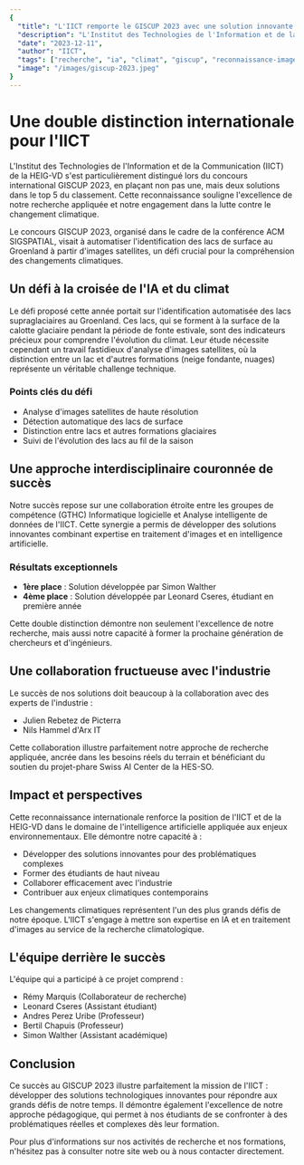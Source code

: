 ```yaml
---
{
  "title": "L'IICT remporte le GISCUP 2023 avec une solution innovante pour l'étude du climat",
  "description": "L'Institut des Technologies de l'Information et de la Communication (IICT) de la HEIG-VD s'illustre au concours international GISCUP 2023 avec deux solutions dans le top 5 pour la détection automatisée des lacs de surface au Groenland.",
  "date": "2023-12-11",
  "author": "IICT",
  "tags": ["recherche", "ia", "climat", "giscup", "reconnaissance-image", "prix"],
  "image": "/images/giscup-2023.jpeg"
}
---
```



# Une double distinction internationale pour l'IICT

L'Institut des Technologies de l'Information et de la Communication (IICT) de la HEIG-VD s'est particulièrement distingué lors du concours international GISCUP 2023, en plaçant non pas une, mais deux solutions dans le top 5 du classement. Cette reconnaissance souligne l'excellence de notre recherche appliquée et notre engagement dans la lutte contre le changement climatique.

<Callout type="info">
  Le concours GISCUP 2023, organisé dans le cadre de la conférence ACM SIGSPATIAL, visait à automatiser l'identification des lacs de surface au Groenland à partir d'images satellites, un défi crucial pour la compréhension des changements climatiques.
</Callout>

## Un défi à la croisée de l'IA et du climat

Le défi proposé cette année portait sur l'identification automatisée des lacs supraglaciaires au Groenland. Ces lacs, qui se forment à la surface de la calotte glaciaire pendant la période de fonte estivale, sont des indicateurs précieux pour comprendre l'évolution du climat. Leur étude nécessite cependant un travail fastidieux d'analyse d'images satellites, où la distinction entre un lac et d'autres formations (neige fondante, nuages) représente un véritable challenge technique.

<Card className="p-6 bg-white my-4">
  <h3 className="text-lg font-bold mb-4">Points clés du défi</h3>
  <ul className="list-disc pl-6">
    <li>Analyse d'images satellites de haute résolution</li>
    <li>Détection automatique des lacs de surface</li>
    <li>Distinction entre lacs et autres formations glaciaires</li>
    <li>Suivi de l'évolution des lacs au fil de la saison</li>
  </ul>
</Card>

## Une approche interdisciplinaire couronnée de succès

Notre succès repose sur une collaboration étroite entre les groupes de compétence (GTHC) Informatique logicielle et Analyse intelligente de données de l'IICT. Cette synergie a permis de développer des solutions innovantes combinant expertise en traitement d'images et en intelligence artificielle.

### Résultats exceptionnels

- **1ère place** : Solution développée par Simon Walther
- **4ème place** : Solution développée par Leonard Cseres, étudiant en première année

<Callout type="tip">
  Cette double distinction démontre non seulement l'excellence de notre recherche, mais aussi notre capacité à former la prochaine génération de chercheurs et d'ingénieurs.
</Callout>

## Une collaboration fructueuse avec l'industrie

Le succès de nos solutions doit beaucoup à la collaboration avec des experts de l'industrie :

- Julien Rebetez de Picterra
- Nils Hammel d'Arx IT

Cette collaboration illustre parfaitement notre approche de recherche appliquée, ancrée dans les besoins réels du terrain et bénéficiant du soutien du projet-phare Swiss AI Center de la HES-SO.

## Impact et perspectives

Cette reconnaissance internationale renforce la position de l'IICT et de la HEIG-VD dans le domaine de l'intelligence artificielle appliquée aux enjeux environnementaux. Elle démontre notre capacité à :

- Développer des solutions innovantes pour des problématiques complexes
- Former des étudiants de haut niveau
- Collaborer efficacement avec l'industrie
- Contribuer aux enjeux climatiques contemporains

<Callout type="warning">
  Les changements climatiques représentent l'un des plus grands défis de notre époque. L'IICT s'engage à mettre son expertise en IA et en traitement d'images au service de la recherche climatologique.
</Callout>

## L'équipe derrière le succès

L'équipe qui a participé à ce projet comprend :

- Rémy Marquis (Collaborateur de recherche)
- Leonard Cseres (Assistant étudiant)
- Andres Perez Uribe (Professeur)
- Bertil Chapuis (Professeur)
- Simon Walther (Assistant académique)

## Conclusion

Ce succès au GISCUP 2023 illustre parfaitement la mission de l'IICT : développer des solutions technologiques innovantes pour répondre aux grands défis de notre temps. Il démontre également l'excellence de notre approche pédagogique, qui permet à nos étudiants de se confronter à des problématiques réelles et complexes dès leur formation.

<Callout type="info">
  Pour plus d'informations sur nos activités de recherche et nos formations, n'hésitez pas à consulter notre site web ou à nous contacter directement.
</Callout> 